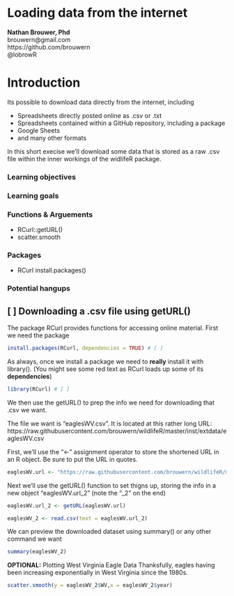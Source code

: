 # Loading data from the internet

| **Nathan Brouwer, Phd**
| brouwern@gmail.com
| https://github.com/brouwern
| @lobrowR

# Introduction

Its possible to download data directly from the internet, including

* Spreadsheets directly posted online as .csv or .txt
* Spreadsheets contained within a GitHub repository, including a package
* Google Sheets
* and many other formats

In this short execise we'll download some data that is stored as a raw .csv file within the inner workings of the widlifeR package.  

### Learning objectives


### Learning goals

  
### Functions & Arguements

* RCurl::getURL()
* scatter.smooth

### Packages 

* RCurl
install.packages()

### Potential hangups




## [ ] Downloading a .csv file using getURL()

The package RCurl provides functions for accessing online material.  First we need the package

```r
install.packages(RCurl, dependencies = TRUE) # [ ]
```

As always, once we install a package we need to **really** install it with library(). (You might see some red text as RCurl loads up some of its **dependencies**)
```r
library(RCurl) # [ ]
```

We then use the getURL() to prep the info we need for downloading that .csv we want.

| The file we want is "eaglesWV.csv".  It is located at this rather long URL:
| https://raw.githubusercontent.com/brouwern/wildlifeR/master/inst/extdata/eaglesWV.csv

First, we'll use the "<-" assignment operator to store the shortened URL in an R object.  Be sure to put the URL in quotes.
```r
eaglesWV.url <- "https://raw.githubusercontent.com/brouwern/wildlifeR/master/inst/extdata/eaglesWV.csv" # [ ]
```

Next we'll use the getURL() function to set thigns up, storing the info in a new object "eaglesWV.url_2"  (note the "_2" on the end)
```r
eaglesWV.url_2 <- getURL(eaglesWV.url)
```

```r
eaglesWV_2 <- read.csv(text = eaglesWV.url_2)
```


We can preview the downloaded dataset using summary() or any other command we want

```r
summary(eaglesWV_2)
```


**OPTIONAL:** Plotting West Virginia Eagle Data
Thanksfully, eagles having been increasing exponentially in West Virginia since the 1980s.
```r
scatter.smooth(y = eaglesWV_2$WV,x = eaglesWV_2$year)
```




